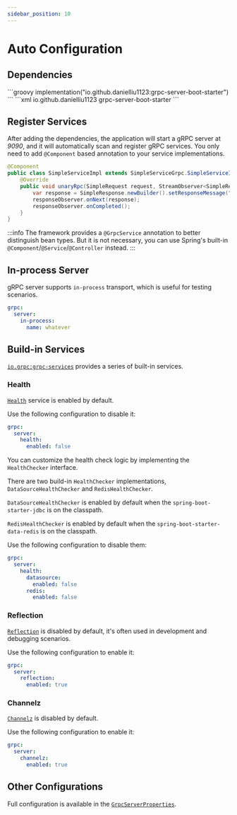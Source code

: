 ```yaml
---
sidebar_position: 10
---
```



# Auto Configuration

## Dependencies

<Tabs>
    <TabItem value="gradle" label="Gradle">
        ```groovy
        implementation("io.github.danielliu1123:grpc-server-boot-starter")
        ```
    </TabItem>
    <TabItem value="maven" label="Maven">
        ```xml
        <dependency>
            <groupId>io.github.danielliu1123</groupId>
            <artifactId>grpc-server-boot-starter</artifactId>
        </dependency>
        ```
    </TabItem>
</Tabs>

## Register Services

After adding the dependencies, the application will start a gRPC server at *9090*,
and it will automatically scan and register gRPC services.
You only need to add `@Component` based annotation to your service implementations.

```java
@Component
public class SimpleServiceImpl extends SimpleServiceGrpc.SimpleServiceImplBase {
    @Override
    public void unaryRpc(SimpleRequest request, StreamObserver<SimpleResponse> responseObserver) {
        var response = SimpleResponse.newBuilder().setResponseMessage("Hello " + request.getRequestMessage()).build();
        responseObserver.onNext(response);
        responseObserver.onCompleted();
    }
}
```

:::info
The framework provides a `@GrpcService` annotation to better distinguish bean types.
But it is not necessary, you can use Spring's built-in `@Component`/`@Service`/`@Controller` instead.
:::

## In-process Server

gRPC server supports `in-process` transport, which is useful for testing scenarios.

```yaml
grpc:
  server:
    in-process:
      name: whatever
```

## Build-in Services

[`io.grpc:grpc-services`](https://mvnrepository.com/artifact/io.grpc/grpc-services) provides a series of built-in services.

### Health

[`Health`](https://grpc.io/docs/guides/health-checking/) service is enabled by default.

Use the following configuration to disable it:

```yaml
grpc:
  server:
    health:
      enabled: false
```

You can customize the health check logic by implementing the `HealthChecker` interface.

There are two build-in `HealthChecker` implementations, `DataSourceHealthChecker` and `RedisHealthChecker`.

`DataSourceHealthChecker` is enabled by default when the `spring-boot-starter-jdbc` is on the classpath.

`RedisHealthChecker` is enabled by default when the `spring-boot-starter-data-redis` is on the classpath.

Use the following configuration to disable them:

```yaml
grpc:
  server:
    health:
      datasource:
        enabled: false
      redis:
        enabled: false
```

### Reflection

[`Reflection`](https://grpc.io/docs/guides/reflection/) is disabled by default, it's often used in development and debugging scenarios.

Use the following configuration to enable it:

```yaml
grpc:
  server:
    reflection:
      enabled: true
```

### Channelz

[`Channelz`](https://grpc.io/blog/a-short-introduction-to-channelz/) is disabled by default.

Use the following configuration to enable it:

```yaml
grpc:
  server:
    channelz:
      enabled: true
```

## Other Configurations

Full configuration is available in the [`GrpcServerProperties`](/docs/reference/configuration).

